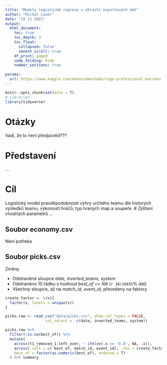 ```yaml
---
title: "Modely logistické regrese v oblasti esportových dat"
author: "Michal Lauer"
date: "19 11 2021"
output:
  html_document:
    toc: true
    toc_depth: 3
    toc_float:
      collapsed: false
      smooth_scroll: true
    df_print: paged
    code_folding: hide
    number_sections: true
  
params:
  url: https://www.kaggle.com/mateusdmachado/csgo-professional-matches
---
```


```r
knitr::opts_chunk$set(echo = T)
# Libraries
library(tidyverse)
```
# Otázky
Vadí, že to není předpověd???


# Představení
...

# Cíl
Logistický model pravděpodobnosti výhry určitého teamu dle historých výsledků
teamu, výkonosti hráčů, typ hraných map a soupeře.
# Zjištení vhodných parametrů
...

## Soubor economy.csv
Není potřeba

## Soubor picks.csv
Změny

- Odstraněné sloupce *date, inverted_teams, system*
- Odstraněno 10 řádku s hodnout *best_of == NA* (`r 10/16035`% dat)
- Všechny sloupce, až na *match_id, event_id*, převedeny na faktory

```r
create_factor <- \(x){
  factor(x, levels = unique(x))
}

picks.raw <- read_csv("data/picks.csv", show_col_types = FALSE,
                  col_select = -c(date, inverted_teams, system))

picks.raw %>%
  filter(!is.na(best_of)) %>%
  mutate(
    across(t1_removed_1:left_over, ~ ifelse(.x == '0.0', NA, .x)),
    across(.cols = c(-best_of, match_id, event_id), .fns = create_factor),
    best_of = factor(as.numeric(best_of), ordered = T)
  ) %>% summary
```




